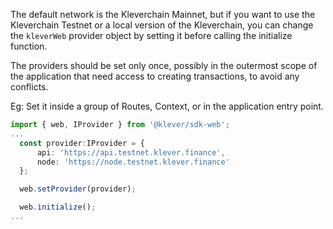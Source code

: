 The default network is the Kleverchain Mainnet, but if you want to use the Kleverchain Testnet or a local version of the Kleverchain, you can change the `kleverWeb` provider object by setting it before calling the initialize function.



The providers should be set only once, possibly in the outermost scope of the application that need access to creating transactions, to avoid any conflicts.

Eg: Set it inside a group of Routes, Context, or in the application entry point.



```ts
import { web, IProvider } from '@klever/sdk-web';
...
  const provider:IProvider = {
      api: 'https://api.testnet.klever.finance',
      node: 'https://node.testnet.klever.finance'
  };

  web.setProvider(provider);

  web.initialize();
...
```

